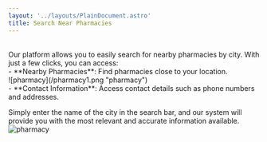 ```yaml
---
layout: '../layouts/PlainDocument.astro'
title: Search Near Pharmacies
---
```

<br/>
Our platform allows you to easily search for nearby pharmacies by city. With just a few clicks, you can access:
<br/>
- **Nearby Pharmacies**: Find pharmacies close to your location.
<br/>
![pharmacy](/pharmacy1.png "pharmacy")
<br/>
- **Contact Information**: Access contact details such as phone numbers and addresses.

Simply enter the name of the city in the search bar, and our system will provide you with the most relevant and accurate information available.
<br/>
![pharmacy](/pharmacy2.png "pharmacy")
